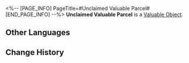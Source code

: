 <%-- [PAGE_INFO]
PageTitle=#Unclaimed Valuable Parcel#
[END_PAGE_INFO] --%>
{{Item Infobox
|id          = 300052
|image       = Item Unclaimed Valuable Parcel.png{{subst:void|<!--$UPLOAD:<<SpriteOutput/ItemFigures/300052.png>-<Item Unclaimed Valuable Parcel.png>-<Item Icons>>-->}}
|type        = Valuable Object
|invCategory = Valuables
|rarity      = 4
|effect      = 
|description = Unclaimed valuable parcel. Opening them may yield random rare materials.
}}
{{Description|Due to various reasons, the recipient did not receive this parcel, and the sender did not retrieve it either. When selling these parcels, they are scanned by the Sky-Faring Commission in advance to ensure that there are no dangerous goods, and the more valuable items inside are individually priced as well.<br /><br />''"Do you think we can get Light Cones in these?"''<br />''"Dream on, maybe after you managed to pull a wife out from one first."''}}
'''Unclaimed Valuable Parcel''' is a [[Valuable Object]].

==Other Languages==
{{Other Languages
|en   = Unclaimed Valuable Parcel
|zhs  = 逾期未取的贵重邮包
|zht  = 逾期未取的貴重郵包
|ja   = 受取期限が過ぎた貴重な荷物
|ko   = 수취 기한이 지난 귀중한 우편물
|es   = Paquete valioso sin recoger
|fr   = Colis de valeur non réclamé
|ru   = Невостребованная ценная посылка
|th   = พัสดุมีค่าที่ไม่มีผู้มารับ
|vi   = Bưu Kiện Đắt Tiền Quá Hạn Chưa Nhận
|de   = Nicht abgeholte Wertsendung
|id   = Paket Berharga yang Belum Diambil
|pt   = Encomenda Valiosa Não Resgatada
}}

==Change History==
{{Change History|1.3}}